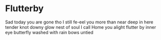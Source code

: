 # Flutterby

Sad today
you are gone
tho I still
fe-eel you
more than near
deep in here
tender knot
downy glow
nest of soul
I call Home
you alight
flutter by
inner eye
butterfly
washed with rain
bows untied